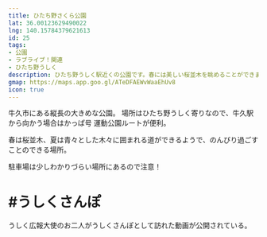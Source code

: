 ```yaml
---
title: ひたち野さくら公園
lat: 36.00123629490022
lng: 140.15784379621613
id: 25
tags:
- 公園
- ラブライブ！関連
- ひたち野うしく
description: ひたち野うしく駅近くの公園です。春には美しい桜並木を眺めることができます。
gmap: https://maps.app.goo.gl/ATeDFAEWvWaaEhUv8
icon: true
---
```


<LinkedImage
  basename="hamyu044/sakura-park_overall-view"
/>

牛久市にある縦長の大きめな公園。
場所はひたち野うしく寄りなので、牛久駅から向かう場合はかっぱ号 運動公園ルートが便利。

<LinkedImage
  basename="hamyu044/sakura-park_sign"
/>

春は桜並木、夏は青々とした木々に囲まれる道ができるようで、のんびり過ごすことのできる場所。

<LinkedImage
  basename="nato_blooming/sakura_park-statue"
/>

駐車場は少しわかりづらい場所にあるので注意！

# #うしくさんぽ

うしく広報大使のお二人がうしくさんぽとして訪れた動画が公開されている。

<YouTubeEmbed videoId="sciswj590do" />
